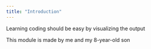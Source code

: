```yaml
---
title: "Introduction"
---
```


Learning coding should be easy by visualizing the output

This module is made by me and my 8-year-old son